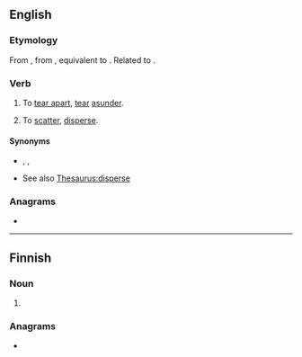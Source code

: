 ==English==

===Etymology===
From {{etyl|enm|en}} {{m|enm|toratten}}, from {{prefix|to||lang=en}} {{m|enm|ratten||to lacerate, tear}}, equivalent to {{prefix|to|rat|lang=en}}. Related to {{cog|gmh|ratzen||to lacerate, tear}}.

===Verb===
{{en-verb|torats|toratting|toratted}}

# {{lb|en|transitive|obsolete}} To [[tear apart]], [[tear]] [[asunder]].
# {{lb|en|transitive|obsolete}} To [[scatter]], [[disperse]].

====Synonyms====
* {{sense|tear apart}} {{l|en|rend}}, {{l|en|rip to shreds}}, {{l|en|tear to pieces}}
* {{sense|scatter, disperse}} See also [[Thesaurus:disperse]]

===Anagrams===
* {{anagrams|en|a=aortt|Ratto|Tatro|ottar|rotta|tarot|tator|torta|troat}}

----

==Finnish==

===Noun===
{{head|fi|noun form}}

# {{fi-form of|tora|case=nominative|pl=plural}}

===Anagrams===
* {{anagrams|fi|a=aortt|Rotta|ortta|ratot|ratto|rotat|rotta}}